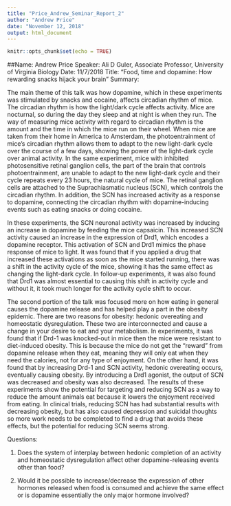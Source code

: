 ```yaml
---
title: "Price_Andrew_Seminar_Report_2"
author: "Andrew Price"
date: "November 12, 2018"
output: html_document
---
```


```r
knitr::opts_chunk$set(echo = TRUE)
```

##Name: Andrew Price
Speaker: Ali D Guler, Associate Professor, University of Virginia Biology
Date: 11/7/2018 
Title: “Food, time and dopamine: How rewarding snacks hijack your brain”
Summary:

The main theme of this talk was how dopamine, which in these experiments was stimulated by snacks and cocaine, affects circadian rhythm of mice. The circadian rhythm is how the light/dark cycle affects activity. Mice are nocturnal, so during the day they sleep and at night is when they run. The way of measuring mice activity with regard to circadian rhythm is the amount and the time in which the mice run on their wheel. When mice are taken from their home in America to Amsterdam, the photoentrainment of mice’s circadian rhythm allows them to adapt to the new light-dark cycle over the course of a few days, showing the power of the light-dark cycle over animal activity. In the same experiment, mice with inhibited photosensitive retinal ganglion cells, the part of the brain that controls photoentrainment, are unable to adapt to the new light-dark cycle and their cycle repeats every 23 hours, the natural cycle of mice. The retinal ganglion cells are attached to the Suprachiasmatic nucleus (SCN), which controls the circadian rhythm. In addition, the SCN has increased activity as a response to dopamine, connecting the circadian rhythm with dopamine-inducing events such as eating snacks or doing cocaine. 


In these experiments, the SCN neuronal activity was increased by inducing an increase in dopamine by feeding the mice capsaicin. This increased SCN activity caused an increase in the expression of Drd1, which encodes a dopamine receptor. This activation of SCN and Drd1 mimics the phase response of mice to light. It was found that if you applied a drug that increased these activations as soon as the mice started running, there was a shift in the activity cycle of the mice, showing it has the same effect as changing the light-dark cycle. In follow-up experiments, it was also found that Drd1 was almost essential to causing this shift in activity cycle and without it, it took much longer for the activity cycle shift to occur. 


The second portion of the talk was focused more on how eating in general causes the dopamine release and has helped play a part in the obesity epidemic. There are two reasons for obesity: hedonic overeating and homeostatic dysregulation. These two are interconnected and cause a change in your desire to eat and your metabolism. In experiments, it was found that if Drd-1 was knocked-out in mice then the mice were resistant to diet-induced obesity. This is because the mice do not get the “reward” from dopamine release when they eat, meaning they will only eat when they need the calories, not for any type of enjoyment. On the other hand, it was found that by increasing Drd-1 and SCN activity, hedonic overeating occurs, eventually causing obesity. By introducing a Drd1 agonist, the output of SCN was decreased and obesity was also decreased. The results of these experiments show the potential for targeting and reducing SCN as a way to reduce the amount animals eat because it lowers the enjoyment received from eating. In clinical trials, reducing SCN has had substantial results with decreasing obesity, but has also caused depression and suicidal thoughts so more work needs to be completed to find a drug that avoids these effects, but the potential for reducing SCN seems strong.


Questions:

1) Does the system of interplay between hedonic completion of an activity and homeostatic dysregulation affect other dopamine-releasing events other than food?

2) Would it be possible to increase/decrease the expression of other hormones released when food is consumed and achieve the same effect or is dopamine essentially the only major hormone involved?


